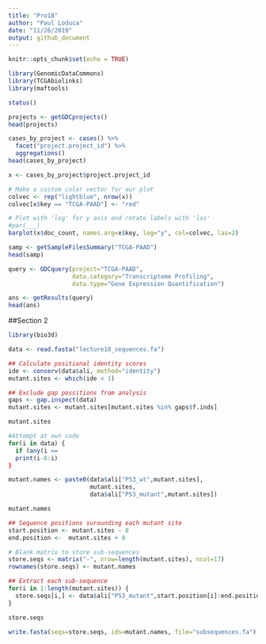 ```yaml
---
title: "Pro18"
author: "Paul Loduca"
date: "11/26/2019"
output: github_document
---
```


```r
knitr::opts_chunk$set(echo = TRUE)
```

```r
library(GenomicDataCommons)
library(TCGAbiolinks)
library(maftools)
```

```r
status()
```

```r
projects <- getGDCprojects()
head(projects)
```

```r
cases_by_project <- cases() %>%
  facet("project.project_id") %>%
  aggregations()
head(cases_by_project)
```

```r
x <- cases_by_project$project.project_id

# Make a custom color vector for our plot
colvec <- rep("lightblue", nrow(x))
colvec[x$key == "TCGA-PAAD"] <- "red"

# Plot with 'log' for y axis and rotate labels with 'las'
#par(___)  
barplot(x$doc_count, names.arg=x$key, log="y", col=colvec, las=2)
```

```r
samp <- getSampleFilesSummary("TCGA-PAAD")
head(samp)
```

```r
query <- GDCquery(project="TCGA-PAAD",
                  data.category="Transcriptome Profiling",
                  data.type="Gene Expression Quantification")

ans <- getResults(query)
head(ans)
```
##Section 2

```r
library(bio3d)
```

```r
data <- read.fasta("lecture18_sequences.fa")
```
```r
## Calculate positional identity scores
ide <- conserv(data$ali, method="identity")
mutant.sites <- which(ide < 1) 

## Exclude gap possitions from analysis
gaps <- gap.inspect(data)
mutant.sites <- mutant.sites[mutant.sites %in% gaps$f.inds]

mutant.sites
```

```r
#Attempt at own code
for(i in data) {
  if (any(i == 
  print(i-8:i)
}
```
```r
mutant.names <- paste0(data$ali["P53_wt",mutant.sites],
                       mutant.sites,
                       data$ali["P53_mutant",mutant.sites])

mutant.names
```
```r
## Sequence positions surounding each mutant site
start.position <- mutant.sites - 8
end.position <-  mutant.sites + 8

# Blank matrix to store sub-sequences
store.seqs <- matrix("-", nrow=length(mutant.sites), ncol=17)
rownames(store.seqs) <- mutant.names

## Extract each sub-sequence
for(i in 1:length(mutant.sites)) {
  store.seqs[i,] <- data$ali["P53_mutant",start.position[i]:end.position[i]]
}

store.seqs
```
```r
write.fasta(seqs=store.seqs, ids=mutant.names, file="subsequences.fa")
```

```r

```











